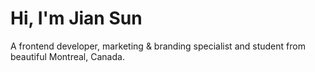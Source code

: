 # Hi, I'm Jian Sun

A frontend developer, marketing & branding specialist and student from beautiful Montreal, Canada.
